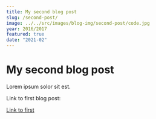 ```yaml
---
title: My second blog post
slug: /second-post/
image: ../../src/images/blog-img/second-post/code.jpg
year: 2016/2017
featured: true
date: "2021-02"
---
```


# My second blog post

Lorem ipsum solor sit est.

Link to first blog post:

[Link to first](/first-post)
